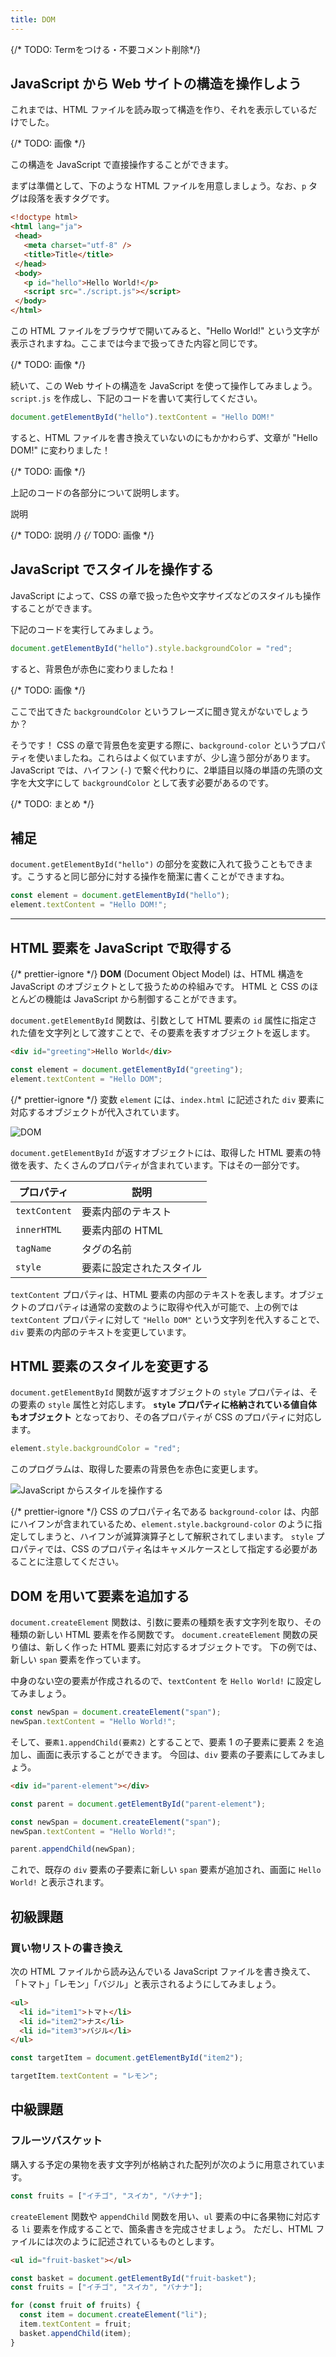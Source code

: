 ```yaml
---
title: DOM
---
```

{/* TODO: Termをつける・不要コメント削除*/}

## JavaScript から Web サイトの構造を操作しよう

これまでは、HTML ファイルを読み取って構造を作り、それを表示しているだけでした。

{/* TODO: 画像 */}

この構造を JavaScript で直接操作することができます。

まずは準備として、下のような HTML ファイルを用意しましょう。なお、`p` タグは段落を表すタグです。

```html title="index.html"
<!doctype html>
<html lang="ja">
 <head>
   <meta charset="utf-8" />
   <title>Title</title>
 </head>
 <body>
   <p id="hello">Hello World!</p>
   <script src="./script.js"></script>
 </body>
</html>
```

この HTML ファイルをブラウザで開いてみると、"Hello World!" という文字が表示されますね。ここまでは今まで扱ってきた内容と同じです。

{/* TODO: 画像 */}

続いて、この Web サイトの構造を JavaScript を使って操作してみましょう。`script.js` を作成し、下記のコードを書いて実行してください。

```js title="script.js"
document.getElementById("hello").textContent = "Hello DOM!"
```

すると、HTML ファイルを書き換えていないのにもかかわらず、文章が "Hello DOM!" に変わりました！

{/* TODO: 画像 */}

上記のコードの各部分について説明します。

説明

{/* TODO: 説明 */}
{/* TODO: 画像 */}

## JavaScript でスタイルを操作する

JavaScript によって、CSS の章で扱った色や文字サイズなどのスタイルも操作することができます。

下記のコードを実行してみましょう。

```js title="script.js"
document.getElementById("hello").style.backgroundColor = "red";
```

すると、背景色が赤色に変わりましたね！

{/* TODO: 画像 */}

ここで出てきた `backgroundColor` というフレーズに聞き覚えがないでしょうか？ 

そうです！ CSS の章で背景色を変更する際に、`background-color` というプロパティを使いましたね。これらはよく似ていますが、少し違う部分があります。JavaScript では、ハイフン (`-`) で繋ぐ代わりに、2単語目以降の単語の先頭の文字を大文字にして `backgroundColor` として表す必要があるのです。

{/* TODO: まとめ */}

## 補足

`document.getElementById("hello")` の部分を変数に入れて扱うこともできます。こうすると同じ部分に対する操作を簡潔に書くことができますね。

```js title="script.js"
const element = document.getElementById("hello");
element.textContent = "Hello DOM!";
```


---

## <Term>HTML</Term> 要素を <Term>JavaScript</Term> で取得する

{/* prettier-ignore */}
<Term>**DOM**</Term> (Document Object Model) は、<Term>HTML</Term> 構造を <Term>JavaScript</Term> の<Term>オブジェクト</Term>として扱うための枠組みです。
<Term>HTML</Term> と <Term>CSS</Term> のほとんどの機能は <Term>JavaScript</Term> から制御することができます。

`document.getElementById` <Term>関数</Term>は、<Term>引数</Term>として <Term>HTML 要素</Term>の `id` <Term>属性</Term>に指定された値を<Term>文字列</Term>として<Term>渡す</Term>ことで、その<Term>要素</Term>を表す<Term>オブジェクト</Term>を<Term>返し</Term>ます。

```html title="index.html"
<div id="greeting">Hello World</div>
```

```js title="script.js"
const element = document.getElementById("greeting");
element.textContent = "Hello DOM";
```

<ViewSource url={import.meta.url} path="_samples/get-element-by-id" />

{/* prettier-ignore */}
<Term>変数</Term> `element` には、`index.html` に記述された `div` <Term>要素</Term>に対応する<Term>オブジェクト</Term>が<Term>代入</Term>されています。

![DOM](./dom.png)

`document.getElementById` が<Term>返す</Term><Term>オブジェクト</Term>には、取得した HTML <Term>要素</Term>の特徴を表す、たくさんの<Term>プロパティ</Term>が含まれています。下はその一部分です。

| プロパティ    | 説明                                  |
| ------------- | ------------------------------------- |
| `textContent` | <Term>要素</Term>内部のテキスト       |
| `innerHTML`   | <Term>要素</Term>内部の HTML          |
| `tagName`     | <Term>タグ</Term>の名前               |
| `style`       | <Term>要素</Term>に設定されたスタイル |

`textContent` <Term>プロパティ</Term>は、<Term>HTML 要素</Term>の内部のテキストを表します。<Term>オブジェクト</Term>の<Term>プロパティ</Term>は通常の<Term>変数</Term>のように取得や<Term>代入</Term>が可能で、上の例では `textContent` <Term>プロパティ</Term>に対して `"Hello DOM"` という<Term>文字列</Term>を代入することで、`div` <Term>要素</Term>の内部のテキストを変更しています。

## <Term>HTML 要素</Term>のスタイルを変更する

`document.getElementById` <Term>関数</Term>が返す<Term>オブジェクト</Term>の `style` <Term>プロパティ</Term>は、その要素の <Term>`style` 属性</Term>と対応します。 **`style` <Term>プロパティ</Term>に格納されている<Term>値</Term>自体も<Term>オブジェクト</Term>** となっており、その各<Term>プロパティ</Term>が CSS の<Term type="cssProperty">プロパティ</Term>に対応します。

```js title="script.js"
element.style.backgroundColor = "red";
```

このプログラムは、取得した<Term>要素</Term>の背景色を赤色に変更します。

![JavaScript からスタイルを操作する](./change-styles.png)

{/* prettier-ignore */}
<Term>CSS</Term> の<Term type="cssProperty">プロパティ</Term>名である `background-color` は、内部にハイフンが含まれているため、`element.style.background-color` のように指定してしまうと、ハイフンが減算<Term>演算子</Term>として解釈されてしまいます。
`style` <Term>プロパティ</Term>では、<Term>CSS</Term> の<Term type="cssProperty">プロパティ</Term>名は<Term>キャメルケース</Term>として指定する必要があることに注意してください。

## DOM を用いて要素を追加する

`document.createElement` 関数は、引数に要素の種類を表す文字列を取り、その種類の新しい HTML 要素を作る関数です。
`document.createElement` 関数の戻り値は、新しく作った HTML 要素に対応するオブジェクトです。
下の例では、新しい `span` 要素を作っています。

中身のない空の要素が作成されるので、`textContent` を `Hello World!` に設定してみましょう。

```js title="script.js"
const newSpan = document.createElement("span");
newSpan.textContent = "Hello World!";
```

そして、`要素1.appendChild(要素2)` とすることで、要素 1 の子要素に要素 2 を追加し、画面に表示することができます。
今回は、`div` 要素の子要素にしてみましょう。

```html title="index.html"
<div id="parent-element"></div>
```

```js title="script.js"
const parent = document.getElementById("parent-element");

const newSpan = document.createElement("span");
newSpan.textContent = "Hello World!";

parent.appendChild(newSpan);
```

これで、既存の `div` 要素の子要素に新しい `span` 要素が追加され、画面に `Hello World!` と表示されます。

## 初級課題

### 買い物リストの書き換え

次の HTML ファイルから読み込んでいる JavaScript ファイルを書き換えて、「トマト」「レモン」「バジル」と表示されるようにしてみましょう。

```html title="index.html"
<ul>
  <li id="item1">トマト</li>
  <li id="item2">ナス</li>
  <li id="item3">バジル</li>
</ul>
```

<Answer title="買い物リストの書き換え">

```js title="script.js"
const targetItem = document.getElementById("item2");

targetItem.textContent = "レモン";
```

<ViewSource url={import.meta.url} path="_samples/change-shopping-memo" />

</Answer>

## 中級課題

### フルーツバスケット

購入する予定の果物を表す文字列が格納された配列が次のように用意されています。

```js
const fruits = ["イチゴ", "スイカ", "バナナ"];
```

`createElement` 関数や `appendChild` 関数を用い、`ul` 要素の中に各果物に対応する `li` 要素を作成することで、箇条書きを完成させましょう。
ただし、HTML ファイルには次のように記述されているものとします。

```html title="index.html"
<ul id="fruit-basket"></ul>
```

<Answer title="フルーツバスケット">

```js title="script.js"
const basket = document.getElementById("fruit-basket");
const fruits = ["イチゴ", "スイカ", "バナナ"];

for (const fruit of fruits) {
  const item = document.createElement("li");
  item.textContent = fruit;
  basket.appendChild(item);
}
```

<ViewSource url={import.meta.url} path="_samples/fruit-basket" />

</Answer>
